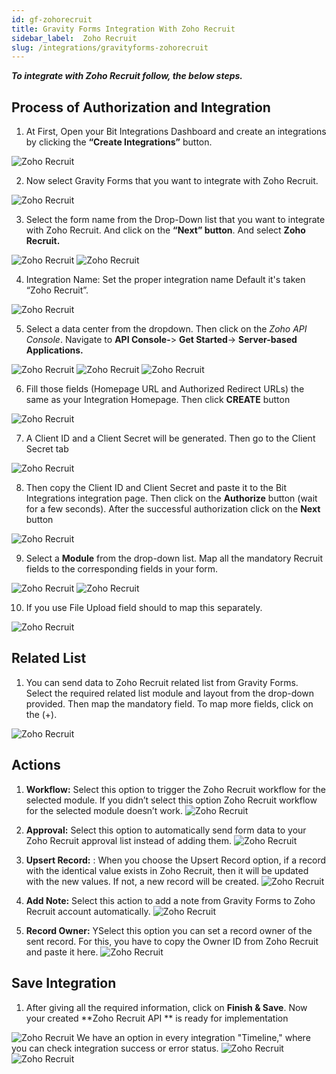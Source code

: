 ```yaml
---
id: gf-zohorecruit
title: Gravity Forms Integration With Zoho Recruit
sidebar_label:  Zoho Recruit
slug: /integrations/gravityforms-zohorecruit
---
```



***To integrate with Zoho Recruit follow, the below steps.***


## Process of Authorization and Integration
1.	At First, Open your Bit Integrations Dashboard and create an integrations by clicking the **“Create Integrations”** button.
 <Image src="zoho-recruit/_create-integration" alt="Zoho Recruit" w="1020" h="350" />


2. Now select Gravity Forms that you want to integrate with Zoho Recruit.
 <Image src="zoho-recruit/_select-contact-form-7" alt="Zoho Recruit" w="1020" h="350" />

3.	Select the form name from the Drop-Down list that you want to integrate with Zoho Recruit. And click on the **“Next” button**. And select **Zoho Recruit.**
 <Image src="zoho-recruit/_gravity-forms" alt="Zoho Recruit" w="1020" h="350" />
 <Image src="zoho-recruit/_select-zoho-recruit" alt="Zoho Recruit" w="1020" h="350" />

4.	Integration Name: Set the proper integration name Default it's taken “Zoho Recruit”.
 <Image src="zoho-recruit/_integration-name" alt="Zoho Recruit" w="1020" h="350" />

5. Select a data center from the dropdown. Then click on the *Zoho API Console*. Navigate to **API Console-**> **Get Started**-> **Server-based Applications.** 
 <Image src="zoho-recruit/_select-data-center" alt="Zoho Recruit" w="1020" h="350" />
 <Image src="zoho-recruit/_get-started" alt="Zoho Recruit" w="1020" h="350" />
 <Image src="zoho-recruit/_server-based-applications" alt="Zoho Recruit" w="1020" h="350" />


6.	Fill those fields (Homepage URL and Authorized Redirect URLs) the same as your Integration Homepage. Then click **CREATE** button
 <Image src="zoho-recruit/_create-api" alt="Zoho Recruit" w="1020" h="350" />

 
7.	A Client ID and a Client Secret will be generated. Then go to the Client Secret tab
 <Image src="zoho-recruit/_client-id-and-secret" alt="Zoho Recruit" w="1020" h="300" />

8.	Then copy the Client ID and Client Secret and paste it to the Bit Integrations integration page. Then click on the **Authorize** button (wait for a few seconds). After the successful authorization click on the **Next** button
 <Image src="zoho-recruit/_authorization" alt="Zoho Recruit" w="1020" h="300" />

9.	Select a **Module** from the drop-down list. Map all the mandatory Recruit fields to the corresponding fields in your form.
 <Image src="zoho-recruit/_select-module" alt="Zoho Recruit" w="1020" h="300" />
 <Image src="zoho-recruit/_field-mapping" alt="Zoho Recruit" w="1020" h="300" />

10. If you use File Upload field should to map this separately.
 <Image src="zoho-recruit/_attachments" alt="Zoho Recruit" w="1020" h="300" />
 
## Related List

 1. You can send data to Zoho Recruit related list from Gravity Forms. Select the required related list module and layout from the drop-down provided. Then map the mandatory field. To map more fields, click on the (+).
   <Image src="zoho-recruit/_related-list" alt="Zoho Recruit" w="1020" h="350" />

## Actions

1. **Workflow:** Select this option to trigger the Zoho Recruit workflow for the selected module. If you didn’t select this option Zoho Recruit workflow for the selected module doesn’t work.
   <Image src="zoho-recruit/_workflow-actions" alt="Zoho Recruit" w="1020" h="350" />

2. **Approval:** Select this option to automatically send form data to your Zoho Recruit approval list instead of adding them.
    <Image src="zoho-recruit/_approval-actions" alt="Zoho Recruit" w="1020" h="350" />

3. **Upsert Record:** : When you choose the Upsert Record option, if a record with the identical value exists in Zoho Recruit, then it will be updated with the new values. If not, a new record will be created.
   <Image src="zoho-recruit/_upsert-record-actions" alt="Zoho Recruit" w="1020" h="350" />

4. **Add Note:** Select this action to add a note from Gravity Forms to Zoho Recruit account automatically.
   <Image src="zoho-recruit/_add-notes-actions" alt="Zoho Recruit" w="1020" h="350" />

5. **Record Owner:** YSelect this option you can set a record owner of the sent record. For this, you have to copy the Owner ID from Zoho Recruit and paste it here.
   <Image src="zoho-recruit/_record-owner-actions" alt="Zoho Recruit" w="1020" h="350" />

## Save Integration
  1. After giving all the required information, click on **Finish & Save**. Now your created **Zoho Recruit API ** is ready for implementation 
   <Image src="zoho-recruit/_finish-and-save" alt="Zoho Recruit" w="1020" h="350" />
  We have an option in every integration "Timeline," where you can check integration success or error status.
      <Image src="zoho-recruit/_integrations-dashbord" alt="Zoho Recruit" w="1020" h="350" />
      <Image src="zoho-recruit/_timeline" alt="Zoho Recruit" w="1020" h="350" />
